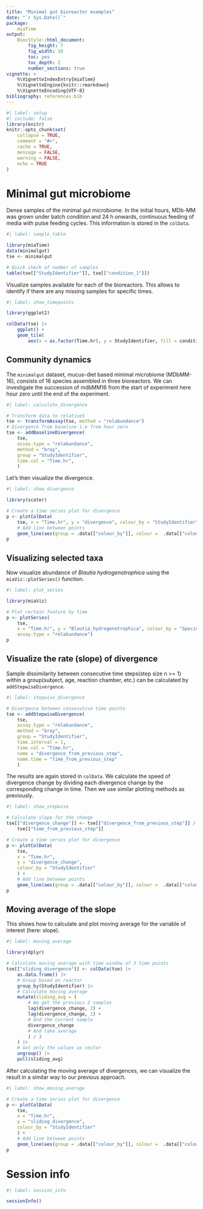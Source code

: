 ```yaml
---
title: "Minimal gut bioreactor examples"
date: "`r Sys.Date()`"
package: 
    miaTime
output: 
    BiocStyle::html_document:
        fig_height: 7
        fig_width: 10
        toc: yes
        toc_depth: 2
        number_sections: true
vignette: >
    %\VignetteIndexEntry{miaTime}
    %\VignetteEngine{knitr::rmarkdown}
    %\VignetteEncoding{UTF-8}
bibliography: references.bib
---
```


```r
#| label: setup
#| include: false
library(knitr)
knitr::opts_chunk$set(
    collapse = TRUE,
    comment = "#>",
    cache = TRUE,
    message = FALSE,
    warning = FALSE,
    echo = TRUE
)
```


# Minimal gut microbiome

Dense samples of the minimal gut microbiome. In the initial hours, MDb-MM was
grown under batch condition and 24 h onwards, continuous feeding of media with
pulse feeding cycles. This information is stored in the `colData`.   

```r
#| label: sample_table

library(miaTime)
data(minimalgut)
tse <- minimalgut

# Quick check of number of samples 
table(tse[["StudyIdentifier"]], tse[["condition_1"]])
```

Visualize samples available for each of the bioreactors. This allows
to identify if there are any missing samples for specific times.

```r
#| label: show_timepoints

library(ggplot2)

colData(tse) |>
    ggplot() +
    geom_tile(
        aes(x = as.factor(Time.hr), y = StudyIdentifier, fill = condition_1))
```

## Community dynamics   

The `minimalgut` dataset, mucus-diet based minimal microbiome
(MDbMM-16), consists of 16 species assembled in three bioreactors. We
can investigate the succession of mdbMM16 from the start of experiment
here hour zero until the end of the experiment.

```r
#| label: calculate_divergence

# Transform data to relativeS
tse <- transformAssay(tse, method = "relabundance")
# Divergence from baseline i.e from hour zero
tse <- addBaselineDivergence(
    tse,
    assay.type = "relabundance",
    method = "bray",
    group = "StudyIdentifier",
    time.col = "Time.hr",
    )
```

Let's then visualize the divergence.

```r
#| label: show_divergence

library(scater)

# Create a time series plot for divergence
p <- plotColData(
    tse, x = "Time.hr", y = "divergence", colour_by = "StudyIdentifier") +
    # Add line between points
    geom_line(aes(group = .data[["colour_by"]], colour =  .data[["colour_by"]]))
p
```

## Visualizing selected taxa

Now visualize abundance of _Blautia hydrogenotrophica_ using the
`miaViz::plotSeries()` function.

```r
#| label: plot_series

library(miaViz)

# Plot certain feature by time
p <- plotSeries(
    tse,
    x = "Time.hr", y = "Blautia_hydrogenotrophica", colour_by = "Species",
    assay.type = "relabundance")
p
```

## Visualize the rate (slope) of divergence 

Sample dissimilarity between consecutive time steps(step size n >= 1) within
a group(subject, age, reaction chamber, etc.) can be calculated by
`addStepwiseDivergence`.

```r
#| label: stepwise_divergence

# Divergence between consecutive time points
tse <- addStepwiseDivergence(
    tse,
    assay.type = "relabundance",
    method = "bray",
    group = "StudyIdentifier",
    time.interval = 1,
    time.col = "Time.hr",
    name = "divergence_from_previous_step",
    name.time = "time_from_previous_step"
    )
```

The results are again stored in `colData`. We calculate the speed of divergence
change by dividing each divergence change by the corresponding change in time.
Then we use similar plotting methods as previously.

```r
#| label: show_stepwise

# Calculate slope for the change
tse[["divergence_change"]] <- tse[["divergence_from_previous_step"]] /
    tse[["time_from_previous_step"]]

# Create a time series plot for divergence
p <- plotColData(
    tse,
    x = "Time.hr",
    y = "divergence_change",
    colour_by = "StudyIdentifier"
    ) +
    # Add line between points
    geom_line(aes(group = .data[["colour_by"]], colour =  .data[["colour_by"]]))
p
```

## Moving average of the slope

This shows how to calculate and plot moving average for the variable of
interest (here: slope).

```r
#| label: moving_average

library(dplyr)

# Calculate moving average with time window of 3 time points
tse[["sliding_divergence"]] <- colData(tse) |>
    as.data.frame() |>
    # Group based on reactor
    group_by(StudyIdentifier) |>
    # Calculate moving average
    mutate(sliding_avg = (
        # We get the previous 2 samples
        lag(divergence_change, 2) +
        lag(divergence_change, 1) +
        # And the current sample
        divergence_change
        # And take average
        ) / 3
    ) |>
    # Get only the values as vector
    ungroup() |>
    pull(sliding_avg)
```

After calculating the moving average of divergences, we can visualize the
result in a similar way to our previous approach.

```r
#| label: show_moving_average

# Create a time series plot for divergence
p <- plotColData(
    tse,
    x = "Time.hr",
    y = "sliding_divergence",
    colour_by = "StudyIdentifier"
    ) +
    # Add line between points
    geom_line(aes(group = .data[["colour_by"]], colour =  .data[["colour_by"]]))
p
```

# Session info

```r
#| label: session_info

sessionInfo()
```
